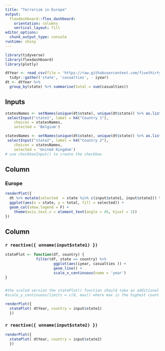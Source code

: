 ```yaml
---
title: "Terrorism in Europe"
output: 
  flexdashboard::flex_dashboard:
    orientation: columns
    vertical_layout: fill
editor_options: 
  chunk_output_type: console
runtime: shiny
---
```


```r
library(tidyverse)
library(flexdashboard)
library(plotly)
```

```r
dtYear <- read_csv(file = 'https://raw.githubusercontent.com/fivethirtyeight/data/master/terrorism/eu_terrorism_fatalities_by_country.csv') %>% 
  tidyr::gather('state', 'casualties', - iyear)
dt <- dtYear %>% 
  group_by(state) %>% summarise(total = sum(casualties))
```

Inputs {.sidebar}
-------------------------------------

```r
statesNames <- setNames(unique(dt$state), unique(dt$state)) %>% as.list()
 selectInput("state1", label = h4("Country 1"), 
    choices = statesNames, 
    selected = 'Belgium')

statesNames <- setNames(unique(dt$state), unique(dt$state)) %>% as.list()
 selectInput("state2", label = h4("Country 2"), 
    choices = statesNames, 
    selected = 'United Kingdom')
# use checkboxInput() to create the checkbox
```
 


Column {data-width=650}
-----------------------------------------------------------------------

### Europe

```r

renderPlot({
  dt %>% mutate(selected  = state %in% c(input$state1, input$state2)) %>% 
  ggplot(aes(x = state, y = total, fill = selected)) +
  geom_col(show.legend = F) +
    theme(axis.text.x = element_text(angle = 45, hjust = 1)) 
})


```

Column {data-width=350}
-----------------------------------------------------------------------

### `r reactive({ unname(input$state1) })`

```r
statePlot <- function(df, country) { 
              filter(df, state == country) %>% 
                      ggplot(aes(iyear, casualties )) + 
                      geom_line() + 
                      scale_x_continuous(name = 'year')
}


#the scaled version the statePlot() function should take an additional line for scaling y, e.g.:
#scale_y_continuous(limits = c(0, max)) where max is the highest count of casualties between the two countries

renderPlot({ 
  statePlot( dtYear, country = input$state1) 
  })
```

### `r reactive({ unname(input$state2) })`

```r
renderPlot({ 
  statePlot( dtYear, country = input$state2) 
  })
```


